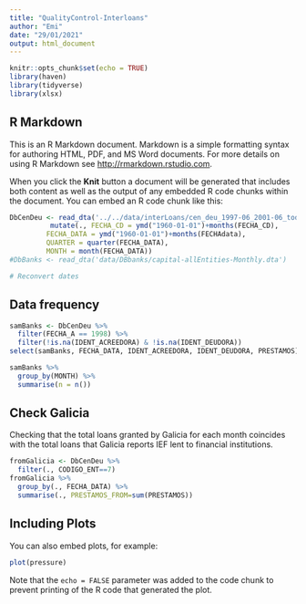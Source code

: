 ```yaml
---
title: "QualityControl-Interloans"
author: "Emi"
date: "29/01/2021"
output: html_document
---
```


```r
knitr::opts_chunk$set(echo = TRUE)
library(haven)
library(tidyverse)
library(xlsx)
```

## R Markdown

This is an R Markdown document. Markdown is a simple formatting syntax for authoring HTML, PDF, and MS Word documents. For more details on using R Markdown see <http://rmarkdown.rstudio.com>.

When you click the **Knit** button a document will be generated that includes both content as well as the output of any embedded R code chunks within the document. You can embed an R code chunk like this:

```r
DbCenDeu <- read_dta('../../data/interLoans/cen_deu_1997-06_2001-06_todas_ent_fcieras.dta') %>%
          mutate(., FECHA_CD = ymd("1960-01-01")+months(FECHA_CD),
         FECHA_DATA = ymd("1960-01-01")+months(FECHAdata),
         QUARTER = quarter(FECHA_DATA),
         MONTH = month(FECHA_DATA))
#DbBanks <- read_dta('data/DBbanks/capital-allEntities-Monthly.dta')

# Reconvert dates

```

## Data frequency

```r
samBanks <- DbCenDeu %>%
  filter(FECHA_A == 1998) %>%
  filter(!is.na(IDENT_ACREEDORA) & !is.na(IDENT_DEUDORA)) 
select(samBanks, FECHA_DATA, IDENT_ACREEDORA, IDENT_DEUDORA, PRESTAMOS)

samBanks %>%
  group_by(MONTH) %>%
  summarise(n = n())
```

## Check Galicia
Checking that the total loans granted by Galicia for each month coincides with the total loans that Galicia reports IEF lent to financial institutions.
```r
fromGalicia <- DbCenDeu %>%
  filter(., CODIGO_ENT==7)
fromGalicia %>%
  group_by(., FECHA_DATA) %>%
  summarise(., PRESTAMOS_FROM=sum(PRESTAMOS))
```
## Including Plots

You can also embed plots, for example:

```r
plot(pressure)
```

Note that the `echo = FALSE` parameter was added to the code chunk to prevent printing of the R code that generated the plot.
